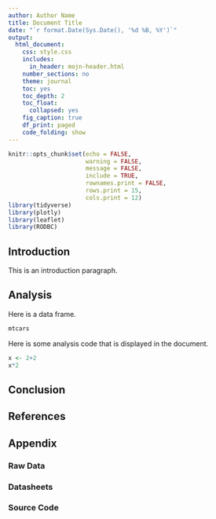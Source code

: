 ```yaml
---
author: Author Name
title: Document Title
date: "`r format.Date(Sys.Date(), '%d %B, %Y')`"
output:
  html_document:
    css: style.css
    includes:
      in_header: mojn-header.html
    number_sections: no
    theme: journal
    toc: yes
    toc_depth: 2
    toc_float:
      collapsed: yes
    fig_caption: true
    df_print: paged
    code_folding: show
---
```


```r
knitr::opts_chunk$set(echo = FALSE,
                      warning = FALSE,
                      message = FALSE,
                      include = TRUE,
                      rownames.print = FALSE,
                      rows.print = 15,
                      cols.print = 12)
library(tidyverse)
library(plotly)
library(leaflet)
library(RODBC)
```

## Introduction

This is an introduction paragraph.

## Analysis

Here is a data frame.
```r
mtcars
```

Here is some analysis code that is displayed in the document.
```r
x <- 2+2
x*2
```

## Conclusion


## References

## Appendix {.tabset .tabset-pills}
### Raw Data
### Datasheets
### Source Code
